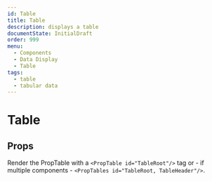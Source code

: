 ```yaml
---
id: Table
title: Table
description: displays a table
documentState: InitialDraft
order: 999
menu:
  - Components
  - Data Display
  - Table
tags:
  - table
  - tabular data
---
```


# Table

## Props

Render the PropTable with a `<PropTable id="TableRoot"/>` tag or - if multiple
components - `<PropTables id="TableRoot, TableHeader"/>`.

<PropTables ids="TableRoot, TableHeader, TableColumnHeader, TableRow, TableBody, TableCell, TableFooter" />
